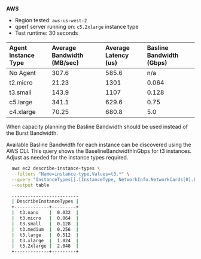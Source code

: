 **AWS**

- Region tested: `aws-us-west-2`
- qperf server running on: `c5.2xlarge` instance type
- Test runtime: 30 seconds

| Agent Instance Type | Average Bandwidth (MB/sec) | Average Latency (us) | Basline Bandwidth (Gbps) |
| :------------------ | :------------------------- | :------------------- | :------------------------- |
| No Agent            | 307.6                      | 585.6                | n/a                        |
| t2.micro            | 21.23                      | 1301                 | 0.064                      |
| t3.small            | 143.9                      | 1107                 | 0.128                      |
| c5.large            | 341.1                      | 629.6                | 0.75                       |
| c4.xlarge           | 70.25                      | 680.8                | 5.0                        |

<Warning>When capacity planning the Basline Bandwidth should be used instead of the Burst Bandwidth.</Warning>

Available Basline Bandwidth for each instance can be discovered using the AWS CLI.
  This query shows the BaselineBandwidthInGbps for t3 instances.
  Adjust as needed for the instance types required.

```bash
  aws ec2 describe-instance-types \
  --filters "Name=instance-type,Values=t3.*" \
  --query "InstanceTypes[].[InstanceType, NetworkInfo.NetworkCards[0].BaselineBandwidthInGbps] | sort_by(@,&[1])" \
  --output table

  -------------------------
  | DescribeInstanceTypes |
  +-------------+---------+
  |  t3.nano    |  0.032  |
  |  t3.micro   |  0.064  |
  |  t3.small   |  0.128  |
  |  t3.medium  |  0.256  |
  |  t3.large   |  0.512  |
  |  t3.xlarge  |  1.024  |
  |  t3.2xlarge |  2.048  |
  +-------------+---------+
```